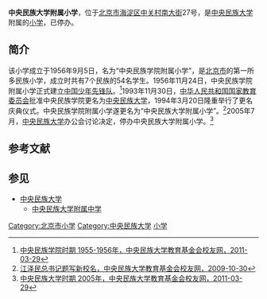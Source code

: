 '''中央民族大学附属小学'''，位于[[北京市|北京市]][[海淀区|海淀区]][[中关村南大街|中关村南大街]]27号，是[[中央民族大学|中央民族大学]]附属的[[小学|小学]]，已停办。

==简介==
该小学成立于1956年9月5日，名为“中央民族学院附属小学”，是[[北京市|北京市]]的第一所多民族小学，成立时共有7个民族的54名学生。1956年11月24日，中央民族学院附属小学正式建立[[中国少年先锋队|中国少年先锋队]]。<ref>[http://xiaoyou.muc.edu.cn/alumni/infoSingleArticle.do?articleId=3987&columnId=3781 中央民族学院时期 1955-1956年，中央民族大学教育基金会校友网，2011-03-29]{{Dead link|date=2019年10月 |bot=InternetArchiveBot |fix-attempted=yes }}</ref>1993年11月30日，[[中华人民共和国国家教育委员会|中华人民共和国国家教育委员会]]批准中央民族学院更名为[[中央民族大学|中央民族大学]]，1994年3月20日隆重举行了更名庆典仪式。中央民族学院附属小学遂更名为“中央民族大学附属小学”。<ref>[http://xiaoyou.muc.edu.cn/alumni/infoSingleArticle.do?articleId=320&columnId=2463 江泽民总书记题写新校名，中央民族大学教育基金会校友网，2009-10-30]{{Dead link|date=2019年10月 |bot=InternetArchiveBot |fix-attempted=yes }}</ref>2005年7月，[[中央民族大学|中央民族大学]]办公会讨论决定，停办中央民族大学附属小学。<ref>[http://xiaoyou.muc.edu.cn/alumni/infoSingleArticle.do?articleId=3978&columnId=3782 中央民族大学时期 2005年，中央民族大学教育基金会校友网，2011-03-29]{{Dead link|date=2019年10月 |bot=InternetArchiveBot |fix-attempted=yes }}</ref>

== 参考文献 ==
{{Reflist|30em}}

== 参见 ==
{{Portal box|北京|教育}}
* [[中央民族大学|中央民族大学]]
** [[中央民族大学附属中学|中央民族大学附属中学]]

[[Category:北京市小学|Category:北京市小学]]
[[Category:中央民族大学|Category:中央民族大学]]
[[Category:中华人民共和国高等院校的附属学校|小学]]